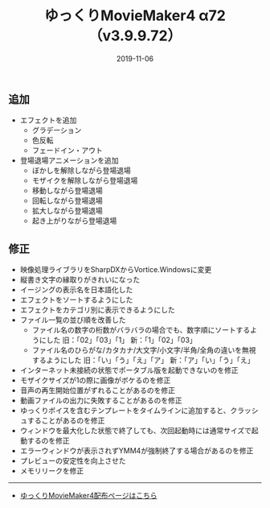 ﻿---
title: ゆっくりMovieMaker4 α72 （v3.9.9.72）
date: 2019-11-06
tags: [YMM4,お知らせ]
---
## 追加
- エフェクトを追加
	- グラデーション
	- 色反転
	- フェードイン・アウト
- 登場退場アニメーションを追加
	- ぼかしを解除しながら登場退場
	- モザイクを解除しながら登場退場
	- 移動しながら登場退場
	- 回転しながら登場退場
	- 拡大しながら登場退場
	- 起き上がりながら登場退場
## 修正
- 映像処理ライブラリをSharpDXからVortice.Windowsに変更
- 縦書き文字の縁取りがきれいになった
- イージングの表示名を日本語化した
- エフェクトをソートするようにした
- エフェクトをカテゴリ別に表示できるようにした
- ファイル一覧の並び順を改善した
	- ファイル名の数字の桁数がバラバラの場合でも、数字順にソートするようにした
		旧：「02」「03」「1」
		新：「1」「02」「03」
	- ファイル名のひらがな/カタカナ/大文字/小文字/半角/全角の違いを無視するようにした
		旧：「い」「う」「え」「ア」
		新：「ア」「い」「う」「え」
- インターネット未接続の状態でポータブル版を起動できないのを修正
- モザイクサイズが1の際に画像がボケるのを修正
- 音声の再生開始位置がずれることがあるのを修正
- 動画ファイルの出力に失敗することがあるのを修正
- ゆっくりボイスを含むテンプレートをタイムラインに追加すると、クラッシュすることがあるのを修正
- ウィンドウを最大化した状態で終了しても、次回起動時には通常サイズで起動するのを修正
- エラーウィンドウが表示されずYMM4が強制終了する場合があるのを修正
- プレビューの安定性を向上させた
- メモリリークを修正

---

- [ゆっくりMovieMaker4配布ページはこちら](/ymm4/)